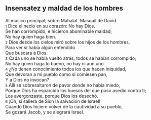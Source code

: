 == Insensatez y maldad de los hombres ==

Al músico principal; sobre Mahalat. Masquil de David.<br>
{{anchor|1}} <small>1</small> Dice el necio en su corazón: No hay Dios.<br>
Se han corrompido, e hicieron abominable maldad;<br>
No hay quien haga bien.<br>
{{anchor|2}} <small>2</small> Dios desde los cielos miró sobre los hijos de los hombres,<br>
Para ver si había algún entendido<br>
Que buscara a Dios.<br>
{{anchor|3}} <small>3</small> Cada uno se había vuelto atrás; todos se habían corrompido;<br>
No hay quien haga lo bueno, no hay ni aun uno.<br>
{{anchor|4}} <small>4</small> ¿No tienen conocimiento todos los que hacen iniquidad,<br>
Que devoran a mi pueblo como si comiesen pan,<br>
Y a Dios no invocan?<br>
{{anchor|5}} <small>5</small> Allí se sobresaltaron de pavor donde no había miedo,<br>
Porque Dios ha esparcido los huesos del que puso asedio contra ti;<br>
Los avergonzaste, porque Dios los desechó.<br>
{{anchor|6}} <small>6</small> ¡Oh, si saliera de Sion la salvación de Israel!<br>
Cuando Dios hiciere volver de la cautividad a su pueblo,<br>
Se gozará Jacob, y se alegrará Israel.<br>
